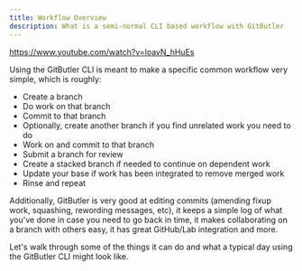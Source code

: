 ```yaml
---
title: Workflow Overview
description: What is a semi-normal CLI based workflow with GitButler
---
```


https://www.youtube.com/watch?v=loavN_hHuEs

Using the GitButler CLI is meant to make a specific common workflow very simple, which is roughly:

- Create a branch
- Do work on that branch
- Commit to that branch
- Optionally, create another branch if you find unrelated work you need to do
- Work on and commit to that branch
- Submit a branch for review
- Create a stacked branch if needed to continue on dependent work
- Update your base if work has been integrated to remove merged work
- Rinse and repeat

Additionally, GitButler is very good at editing commits (amending fixup work, squashing, rewording messages, etc), it keeps a simple log of what you've done in case you need to go back in time, it makes collaborating on a branch with others easy, it has great GitHub/Lab integration and more.

Let's walk through some of the things it can do and what a typical day using the GitButler CLI might look like.
